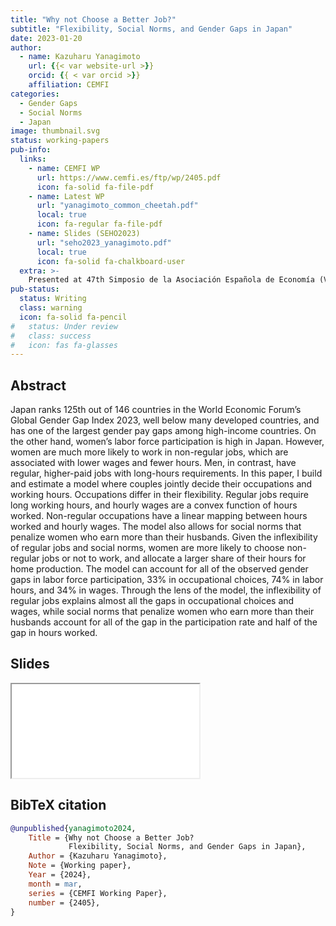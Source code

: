 ```yaml
---
title: "Why not Choose a Better Job?"
subtitle: "Flexibility, Social Norms, and Gender Gaps in Japan"
date: 2023-01-20
author:
  - name: Kazuharu Yanagimoto
    url: {{< var website-url >}}
    orcid: {{ < var orcid >}}
    affiliation: CEMFI
categories:
  - Gender Gaps
  - Social Norms
  - Japan
image: thumbnail.svg
status: working-papers
pub-info:
  links:
    - name: CEMFI WP
      url: https://www.cemfi.es/ftp/wp/2405.pdf
      icon: fa-solid fa-file-pdf
    - name: Latest WP
      url: "yanagimoto_common_cheetah.pdf"
      local: true
      icon: fa-regular fa-file-pdf
    - name: Slides (SEHO2023)
      url: "seho2023_yanagimoto.pdf"
      local: true
      icon: fa-solid fa-chalkboard-user
  extra: >-
    Presented at 47th Simposio de la Asociación Española de Economía (Valencia, December 15-17, 2022) and Society of Economics of the Household (SEHO) meeting (Copenhagen, June 2023)
pub-status: 
  status: Writing
  class: warning
  icon: fa-solid fa-pencil
#   status: Under review
#   class: success
#   icon: fas fa-glasses
---
```



## Abstract

Japan ranks 125th out of 146 countries in the World Economic Forum’s Global Gender Gap Index 2023, well below many developed countries, and has one of the largest gender pay gaps among high-income countries. On the other hand, women’s labor force participation is high in Japan. However, women are much more likely to work in non-regular jobs, which are associated with lower wages and fewer hours. Men, in contrast, have regular, higher-paid jobs with long-hours requirements. In this paper, I build and estimate a model where couples jointly decide their occupations and working hours. Occupations differ in their flexibility. Regular jobs require long working hours, and hourly wages are a convex function of hours worked. Non-regular occupations have a linear mapping between hours worked and hourly wages. The model also allows for social norms that penalize women who earn more than their husbands. Given the inflexibility of regular jobs and social norms, women are more likely to choose non-regular jobs or not to work, and allocate a larger share of their hours for home production. The model can account for all of the observed gender gaps in labor force participation, 33% in occupational choices, 74% in labor hours, and 34% in wages. Through the lens of the model, the inflexibility of regular jobs explains almost all the gaps in occupational choices and wages, while social norms that penalize women who earn more than their husbands account for all of the gap in the participation rate and half of the gap in hours worked.


## Slides

```{=html}
<iframe class="slide-deck" src="seho2023_yanagimoto.html"></iframe>
```

## BibTeX citation

```bibtex
@unpublished{yanagimoto2024,
    Title = {Why not Choose a Better Job?
             Flexibility, Social Norms, and Gender Gaps in Japan},
    Author = {Kazuharu Yanagimoto},
    Note = {Working paper},
    Year = {2024},
    month = mar,
    series = {CEMFI Working Paper},
    number = {2405},
}
```
